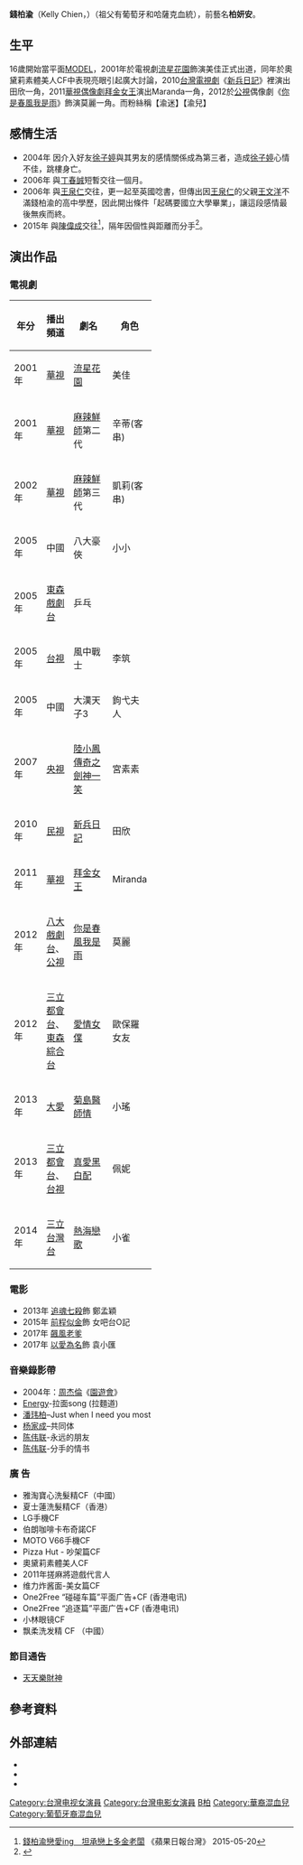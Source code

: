 {{藝人
| 姓名 = 錢柏妤
| 其他艺名 = 錢柏渝（前藝名柏妍安）
| 類型 = 女藝人
| 英文名 = Kelly Chien
| 別名 = 柏妍安
| 暱稱 = 柏渝、渝兒、美人渝
| 國籍 ={{ROC}}
| 出生日期 = {{birth_date_and _age|1983|6|5}}
| 出生地點 ={{TW}}臺北
| 職業 = [[演員|演員]]、[[模特兒|模特兒]]
| 語言 = [[中華民國國語|國語]]、[[臺語|臺語]]、[[粵語|粵語]]
| 教育程度 = [[南華高中|南華高中]]美容美髮科 
| 出身地 ={{TW}}
| 經紀公司 = SNW星浪娛樂行銷
| 網站 = http://oui-international.com/index.php
| imdb = 6226918
}}
'''錢柏渝'''（Kelly Chien，{{bd|1983年|6月5日}}）（祖父有葡萄牙和哈薩克血統），前藝名'''柏妍安'''。

==生平==
16歲開始當平面[[模特兒|MODEL]]，2001年於電視劇[[流星花園|流星花園]]飾演美佳正式出道，同年於奧黛莉素體美人CF中表現亮眼引起廣大討論，2010[[台灣|台灣]][[電視劇|電視劇]]《[[新兵日記|新兵日記]]》裡演出田欣一角，2011[[華視|華視]][[偶像劇|偶像劇]][[拜金女王|拜金女王]]演出Maranda一角，2012於[[公共電視文化事業基金會|公視]]偶像劇《[[你是春風我是雨|你是春風我是雨]]》飾演莫麗一角。而粉絲稱【渝迷】【渝兒】

== 感情生活 ==
* 2004年 因介入好友[[徐子婷|徐子婷]]與其男友的感情關係成為第三者，造成[[徐子婷|徐子婷]]心情不佳，跳樓身亡。
* 2006年 與[[丁春誠|丁春誠]]短暫交往一個月。
* 2006年 與[[王泉仁|王泉仁]]交往，更一起至英國唸書，但傳出因[[王泉仁|王泉仁]]的父親[[王文洋|王文洋]]不滿錢柏渝的高中學歷，因此開出條件「起碼要國立大學畢業」，讓這段感情最後無疾而終。
* 2015年 與[[陳偉成|陳偉成]]交往<ref>[http://www.appledaily.com.tw/realtimenews/article/new/20150520/613390/  錢柏渝戀愛ing　坦承戀上多金老闆] {{Wayback|url=http://www.appledaily.com.tw/realtimenews/article/new/20150520/613390/ |date=20160223130216 }}《蘋果日報台灣》 2015-05-20</ref>，隔年因個性與距離而分手<ref>{{Cite web |url=https://tw.news.yahoo.com/%E6%83%85%E6%96%B7%E9%A6%99%E6%B8%AF%E5%AF%8C%E7%94%B7%E5%8F%8B-%E9%8C%A2%E6%9F%8F%E6%B8%9D%E8%AA%8D%E6%81%A2%E5%BE%A9%E5%96%AE%E8%BA%AB-032923976.html |title=情斷香港富男友 錢柏渝認恢復單身 |access-date=2016-10-31 |archive-date=2019-06-11 |archive-url=https://web.archive.org/web/20190611071758/https://tw.news.yahoo.com/%E6%83%85%E6%96%B7%E9%A6%99%E6%B8%AF%E5%AF%8C%E7%94%B7%E5%8F%8B-%E9%8C%A2%E6%9F%8F%E6%B8%9D%E8%AA%8D%E6%81%A2%E5%BE%A9%E5%96%AE%E8%BA%AB-032923976.html |dead-url=no }}</ref>。

==演出作品==
=== 電視劇 ===
{| class="wikitable" width=50%
! width=15% | 年分 || 播出頻道 || width=30% | 劇名 || 角色
|-
| 2001年 || [[中華電視公司|華視]] || [[流星花園_(台灣電視劇)|流星花園]] || 美佳
|-
| 2001年 || [[中華電視公司|華視]] || [[麻辣鮮師|麻辣鮮師]]第二代 || 辛蒂(客串)
|-
| 2002年 || [[中華電視公司|華視]] || [[麻辣鮮師|麻辣鮮師]]第三代 || 凱莉(客串)
|-
| 2005年 || 中國 || 八大豪俠 || 小小
|-
| 2005年 || [[東森戲劇台|東森戲劇台]] || 乒乓 || 
|-
| 2005年 || [[台視|台視]] || 風中戰士 || 李筑
|-
| 2005年 || 中國 || 大漢天子3 || 鉤弋夫人
|-
| 2007年 || [[中国中央电视台|央視]] || [[陆小凤传奇_(电视电影)|陸小鳳傳奇之劍神一笑]] || 宮素素
|-
| 2010年 || [[民視|民視]] || [[新兵日記|新兵日記]] || 田欣
|-
| 2011年 || [[中華電視公司|華視]] || [[拜金女王|拜金女王]] || Miranda
|-
| 2012年 || [[八大戲劇台|八大戲劇台]]、[[公視|公視]]|| [[你是春風我是雨|你是春風我是雨]] || 莫麗
|-
| 2012年 || [[三立都會台|三立都會台]]、[[東森綜合台|東森綜合台]] || [[愛情女僕|愛情女僕]] || 歐保羅女友
|-
| 2013年 || [[大愛|大愛]] || [[菊島醫師情|菊島醫師情]] || 小瑤
|-
| 2013年 || [[三立都會台|三立都會台]]、[[台視|台視]]|| [[真愛黑白配|真愛黑白配]] || 佩妮
|-
| 2014年 || [[三立台灣台|三立台灣台]] || [[熱海戀歌|熱海戀歌]] || 小雀
|}

=== 電影 ===
*2013年 [[追魂七殺|追魂七殺]]飾 鄭孟穎
*2015年 [[前程似金|前程似金]]飾 女吧台O記
*2017年 [[飆風老爹|飆風老爹]]
*2017年 [[以愛為名|以愛為名]]飾 袁小匯

=== 音樂錄影帶 ===
* 2004年：[[周杰倫|周杰倫]]《[[七里香_(專輯)|園遊會]]》
* [[Energy|Energy]]-拉面song (拉麵道)
* [[潘玮柏|潘玮柏]]–Just when I need you most
* [[杨家成|杨家成]]–共同体
* [[陈伟联|陈伟联]]-永远的朋友
* [[陈伟联|陈伟联]]-分手的情书

=== 廣  告 ===
*雅淘寶心洗髮精CF（中國）
*夏士蓮洗髮精CF（香港）
*LG手機CF
*伯朗咖啡卡布奇諾CF
*MOTO V66手機CF
*Pizza Hut - 吵架篇CF
*奧黛莉素體美人CF
*2011年搓麻將遊戲代言人
*维力炸酱面-美女篇CF
*One2Free “碰碰车篇”平面广告+CF (香港电讯)
*One2Free “追逐篇”平面广告+CF (香港电讯)
*小林眼镜CF
*飘柔洗发精 CF （中國）

=== 節目通告 ===
*[[天天樂財神|天天樂財神]]

==參考資料==
{{reflist}}

==外部連結==
* {{Sinaweibo|1856727690}}
* {{facebook|kellychien11}}
* {{hkmdb name|61812}}

[[Category:台灣电视女演員|Category:台灣电视女演員]]
[[Category:台灣电影女演員|Category:台灣电影女演員]]
[[Category:錢姓|B柏]]
[[Category:華裔混血兒|Category:華裔混血兒]]
[[Category:葡萄牙裔混血兒|Category:葡萄牙裔混血兒]]